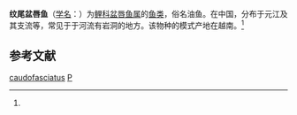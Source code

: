 {{Speciesbox
| taxon = Placocheilus caudofasciatus
| binomial_authority = (Pellegrin et Chevey, 1936)<ref name='id6063'>{{cite web| url =http://www.bioinfo.cn/db05/BjdwSpecies.php?action=view&id=6063| title =纹尾盆唇鱼| work =《中国动物物种编目数据库》| publisher =中国科学院微生物研究所| author =中国科学院动物研究所| accessdate =2009-04-11| deadurl =yes| archiveurl =https://web.archive.org/web/20160305063638/http://www.bioinfo.cn/db05/BjdwSpecies.php?action=view&id=6063| archivedate =2016-03-05}}</ref>
}}

'''纹尾盆唇鱼'''（[[学名|学名]]：{{lang|la|''Placocheilus caudofasciatus''}}）为[[鲤科|鲤科]][[盆唇鱼属|盆唇鱼属]]的[[鱼类|鱼类]]，俗名油鱼。在中国，分布于元江及其支流等，常见于于河流有岩洞的地方。该物种的模式产地在越南。<ref name='id6063'/>

== 参考文献 ==
{{reflist}}

{{鱸形目小作品}}
{{Taxonbar}}
[[Category:盆唇鱼属|caudofasciatus]]
[[Category:_1936年描述的鱼类|P]]